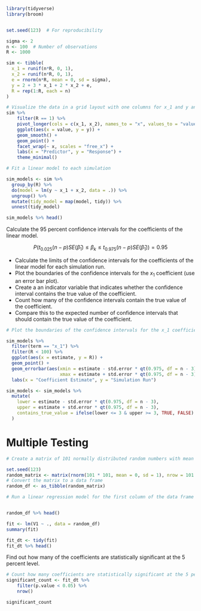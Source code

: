 
```r
library(tidyverse)
library(broom)


set.seed(123)  # For reproducibility

sigma <- 2
n <- 100  # Number of observations
R <- 1000

sim <- tibble(
  x_1 = runif(n*R, 0, 1),
  x_2 = runif(n*R, 0, 1),
  e = rnorm(n*R, mean = 0, sd = sigma),
  y = 2 + 3 * x_1 + 2 * x_2 + e,
  R = rep(1:R, each = n)
)
```














```r
# Visualize the data in a grid layout with one columns for x_1 and y and another for x_2 and y
sim %>%
    filter(R == 1) %>%
    pivot_longer(cols = c(x_1, x_2), names_to = "x", values_to = "value") %>%
    ggplot(aes(x = value, y = y)) +
    geom_smooth() +
    geom_point() +
    facet_wrap(~ x, scales = "free_x") +
    labs(x = "Predictor", y = "Response") +
    theme_minimal()
```

```r
# Fit a linear model to each simulation

sim_models <- sim %>%
  group_by(R) %>%
  do(model = lm(y ~ x_1 + x_2, data = .)) %>%
  ungroup() %>%
  mutate(tidy_model = map(model, tidy)) %>%
  unnest(tidy_model)

```

```r
sim_models %>% head()
```

Calculate the 95 percent confidence intervals for the coefficients of the linear model.

$$
P\left(t_{0.025}(n - p) SE(\hat{\beta}_1) \leq \beta_k \leq  t_{0.975}(n - p) SE(\hat{\beta}_1) \right) = 0.95
$$

- Calculate the limits of the confidence intervals for the coefficients of the linear model for each simulation run.
- Plot the boundaries of the confidence intervals for the $x_1$ coefficient (use an error bar plot).
- Create a an indicator variable that indicates whether the confidence interval contains the true value of the coefficient.
- Count how many of the confidence intervals contain the true value of the coefficient.
- Compare this to the expected number of confidence intervals that should contain the true value of the coefficient.

```r
# Plot the boundaries of the confidence intervals for the x_1 coefficient

sim_models %>%
  filter(term == "x_1") %>%
  filter(R < 100) %>%
  ggplot(aes(x = estimate, y = R)) +
  geom_point() +
  geom_errorbar(aes(xmin = estimate - std.error * qt(0.975, df = n - 3),
                    xmax = estimate + std.error * qt(0.975, df = n - 3))) +
  labs(x = "Coefficient Estimate", y = "Simulation Run")
```

```r

sim_models <- sim_models %>%
  mutate(
    lower = estimate - std.error * qt(0.975, df = n - 3),
    upper = estimate + std.error * qt(0.975, df = n - 3),
    contains_true_value = ifelse(lower <= 3 & upper >= 3, TRUE, FALSE)
  )
```

# Multiple Testing

```r
# Create a matrix of 101 normally distributed random numbers with mean 0 and standard deviation 1

set.seed(123)
random_matrix <- matrix(rnorm(101 * 101, mean = 0, sd = 1), nrow = 101 * 100, ncol = 101)
# Convert the matrix to a data frame
random_df <- as_tibble(random_matrix)

# Run a linear regression model for the first column of the data frame against all other columns


random_df %>% head()
```

```r
fit <- lm(V1 ~ ., data = random_df)
summary(fit)

fit_dt <- tidy(fit)
fit_dt %>% head()
```

Find out how many of the coefficients are statistically significant at the 5 percent level.

```r
# Count how many coefficients are statistically significant at the 5 percent level
significant_count <- fit_dt %>%
    filter(p.value < 0.05) %>%
    nrow()

significant_count
```
